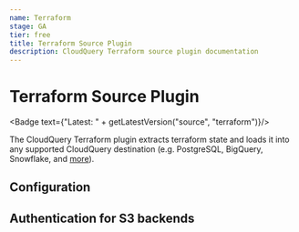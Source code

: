 ```yaml
---
name: Terraform
stage: GA
tier: free
title: Terraform Source Plugin
description: CloudQuery Terraform source plugin documentation
---
```

# Terraform Source Plugin


<Badge text={"Latest: " + getLatestVersion("source", "terraform")}/>

The CloudQuery Terraform plugin extracts terraform state and loads it into any supported CloudQuery destination (e.g. PostgreSQL, BigQuery, Snowflake, and [more](/docs/plugins/destinations/overview)).

## Configuration

<Configuration/>

## Authentication for S3 backends

<Authentication/>